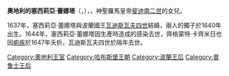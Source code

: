 {{Multiple issues|
{{Expand language|1=en|time=2020-10-26T04:52:22+00:00}}
{{Unreferenced|time=2020-10-26T04:52:22+00:00}}
}}
{{Infobox royalty|consort=yes
| name        = 奧地利的塞西莉亞·蕾娜塔
| image       = Frans Luycx - Anna Catherine Constance Vasa.jpg
| succession  = 波蘭王后
| reign       = 1637年9月12日 — 1644年3月24日
| coronation  = 1637年9月12日
| birth_date  = 1611年7月16日
| birth_place = [[格拉茨|格拉茨]]
| death_date  = {{Death date and age|1644|3|24|1611|7|16|df=yes}}
| death_place = [[維爾紐斯|維爾紐斯]]
| house       = [[哈布斯堡王朝|哈布斯堡王朝]]
| father      = [[斐迪南二世_(神聖羅馬帝國)|斐迪南二世]]
| mother      = [[巴伐利亞的瑪麗亞·安娜_(1574-1616)|巴伐利亞的瑪麗亞·安娜]]
}}
'''奧地利的塞西莉亞·蕾娜塔'''（{{lang-de|Cäcilia Renata von Österreich}}，{{bd|1611年|7月16日|1644年|3月24日}}），{{le|波蘭王后|List of Polish consorts}}，神聖羅馬皇帝[[斐迪南二世_(神聖羅馬帝國)|斐迪南二世]]的女兒。

1637年，塞西莉亞·蕾娜塔與波蘭國王[[瓦迪斯瓦夫四世|瓦迪斯瓦夫四世]]結婚，兩人的獨子{{le|齊格蒙特·卡齊米日|Sigismund Casimir}}於1640年出生。1644年，塞西莉亞·蕾娜塔因生產時造成的感染去世，齊格蒙特·卡齊米日也因[[痢疾|痢疾]]於1647年夭折。瓦迪斯瓦夫四世於隔年去世。

[[Category:奧地利王室|Category:奧地利王室]]
[[Category:哈布斯堡王朝|Category:哈布斯堡王朝]]
[[Category:波蘭王后|Category:波蘭王后]]
[[Category:普鲁士王后|Category:普鲁士王后]]